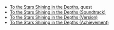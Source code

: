 {{Disambiguation}}
* [[To the Stars Shining in the Depths]], quest
* [[To the Stars Shining in the Depths (Soundtrack)]]
* [[To the Stars Shining in the Depths (Version)]]
* [[To the Stars Shining in the Depths (Achievement)]]